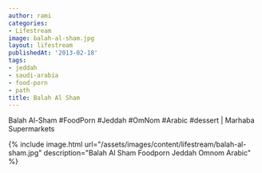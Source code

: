 ```yaml
---
author: rami
categories:
- Lifestream
image: balah-al-sham.jpg
layout: lifestream
publishedAt: '2013-02-18'
tags:
- jeddah
- saudi-arabia
- food-porn
- path
title: Balah Al Sham
---
```


Balah Al-Sham #FoodPorn #Jeddah #OmNom #Arabic #dessert | Marhaba Supermarkets

{% include image.html url="/assets/images/content/lifestream/balah-al-sham.jpg" description="Balah Al Sham Foodporn Jeddah Omnom Arabic" %}